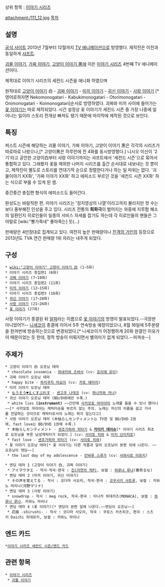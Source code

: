 상위 항목 : [[이야기 시리즈]]

attachment:/111_12.jpg
[[목차]]
== 설명 ==
[http://www.monogatari-series.com/2ndseason/ 공식 사이트]
2013년 7월부터 12월까지 [[TV 애니메이션]]으로 방영했다.  제작진은 이전과 동일하게 [[샤프트]].

[[괴물 이야기]], [[가짜 이야기]], [[고양이 이야기|고양이 이야기 黑]]에 이은 [[이야기 시리즈]] 4번째 TV 애니메이션이다.

제목대로 이야기 시리즈의 세컨드 시즌을 애니화 하였으며 

원작대로 [[고양이 이야기]] 白 - [[괴짜 이야기]] - [[미끼 이야기]] - [[귀신 이야기]] - [[사랑 이야기]]  [* 영어로하자면 Nekomonogatari - Kabukimonogatari - Otorimonogatari - Onimonogatari - Koimonogatari]순서로 방영하였다. 괴짜와 미끼 사이에 들어가는 [[꽃 이야기]]는 따로 제작되었다. 시간 설정상 꽃 이야기가 세컨드 시즌 중 가장 나중에 일어나는 일이라 스토리 전개상 빠져도 됐기 때문에 마지막에 제작된 것으로 보인다.

== 특징 ==
퍼스트 시즌에 해당하는 괴물 이야기, 가짜 이야기, 고양이 이야기 黑은 각각의 시리즈가 따로따로 나왔으나,[* 고양이黑은 하루만에 전 4화를 동시방영했다.] 니시오 이신이 '2기'라고 공언한 고양이白부터 사랑 이야기까지는 샤프트에서 '세컨드 시즌'으로 묶어서 통합하고 있다. 그래봤자 꽃을 제외한 나머지 시리즈를 출간 순서대로 내보내는 것 뿐이고, 제작진이 별도로 스토리를 연대기적 순으로 정렬한다거나 하는 일 따위는 없다. '괴물이야기 XX화', '가짜 이야기 XX화' 하고 에피소드 부르던 것을 '세컨드 시즌 XX화' 하는 식으로 부를 수 있게 된 셈.

중간중간 총집편 형식의 에피소드도 들어간다.

완성도는 바람직한 편. 이야기 시리즈는 '정지영상의 나열'이라고까지 불리지만 컷 수는 보다 풍부해진 인상을 주고 있다. 시리즈 전통의 '''회화극'''이 벌어지는 와중에 지루함 해소의 일환인지 히로인들이 일종의 서비스 자세를 잡기도 하는데 각 히로인들의 팬들은 그야말로 [wiki:"뿅가죽네" 좋아죽는] 듯(...)

판매량은 4만장대로 집계되고 있다. 여전히 높은 판매량이나 [[진격의 거인]]의 등장으로 2013년도 TVA 연간 판매량 1위 자리는 내주게 되었다.
== 구성 ==
 * [[wiki:"고양이 이야기" 고양이 이야기 白]] (1~5화)
 * 이야기 시리즈 총집편1 (6화)
 * [[괴짜 이야기]] (7~10화)
 * 이야기 시리즈 총집편2 (11화)
 * [[미끼 이야기]] (12~15화)
 * 이야기 시리즈 총집편3 (16화)
 * [[귀신 이야기]] (17~20화)
 * [[사랑 이야기]] (21~26화)
 * [[꽃 이야기]] (27화)

사랑 이야기가 종결된 뒤 [http://tvpot.daum.net/v/v8ebbs8sg0r6rbb8s8uwYUg|플러스 알파]라는 이름으로 [[꽃 이야기]]의 방영이 발표되었다.--극장판 아니었어?!-- [[니세코이]] 종결에 이어서 5주 연속방송 예정이었으나, 8월 16일에 5주분량을 한꺼번에 방송하는것으로 변경되었다.[* 니세코이가 어정쩡하게 20화 완결인 이유가 이 때문이었는 듯 한데, 정작 방송이 미뤄지면서 별의미가 없게 되었다.--피꺼솟--] 
== 주제가 ==
 * 고양이 이야기 白 오프닝 테마
  * chocolate insomnia - [[하네카와 츠바사]] (cv: [[호리에 유이]])
 * 괴짜 이야기 오프닝 테마 
  * happy bite - [[하치쿠지 마요이]] (cv: [[카토 에미리]])
 * 미끼 이야기 오프닝 테마
  * [[もうそう♥えくすぷれす]] - [[센고쿠 나데코]] (cv: [[하나자와 카나]]) 
 * 귀신 이야기 오프닝 테마 (BD/DVD에만 수록.)
  * white lies '''(instrument)''' ~~간만에 [[사카모토 마아야]]의 노래를 들을 수 있나 했더니~~[* 사카모토 마아야는 캐릭터송을 부르지 않는 주의. 노래는 자신의 이름을 걸고 가사를 전달하는 것이므로 캐릭터로서의 노래는 하지 않는다고]
 * 사랑 이야기 오프닝 테마 (木枯らしセンティメント는 TV판 및 BD/DVD 2권에, fast love는 BD/DVD 1권에 수록.)
  * 木枯らしセンティメント - [[센조가하라 히타기]] & '''[[카이키 데이슈]]'''[* 이야기 시리즈 최초로 오프닝을 부른 남성캐릭터가 되었다.] (cv: [[사이토 치와]] & [[미키 신이치로]])
  * fast love - [[센조가하라 히타기]] (cv: [[사이토 치와]])
 * 꽃 이야기 오프닝 테마[* 꽃 이야기는 다른 작품과 달리 오프닝이 본편 뒤에 나온다. ~~오프닝이 엔딩~~]
  * the last day of my adolescence - [[칸바루 스루가]] (cv: [[사와시로 미유키]])

 * 엔딩 테마 1 (고양이 이야기 白, 괴짜 이야기)
  * アイヲウタエ - 작사·작곡·편곡 : [[진(자연의 적P)]], 보컬 : [[하루나 루나]](春奈るな)
 * 엔딩 테마 2 (미끼 이야기, 귀신 이야기)
  * その声を覚えてる - 작사 : 코다마 사오리, 작곡·편곡 : [[코우사키 사토루]], 보컬 : 카와노 마리나(河野マリナ)
 * 엔딩 테마 3 (사랑 이야기)
  * snowdrop - 작사 : meg rock, 작곡·편곡 : 타나카 히데카즈(MONACA), 보컬 : [[하루나 루나]], 카와노 마리나
 * 엔딩 테마 4 (꽃 이야기)[* 엔딩이 본편 앞에 나온다.~~엔딩이 오프닝~~]
  * 花痕 -shirushi- - 작사 : 코다마 사오리, 작곡 : 쿠로스 카츠히코, 편곡 : 스즈키 Daichi 히데유키, 보컬 : 카와노 마리나
 
== 엔드 카드 ==
 *[[이야기 시리즈 세컨드 시즌/엔드 카드]]
 
== 관련 항목 ==
 * [[이야기 시리즈]]
  * [[괴물 이야기]]
